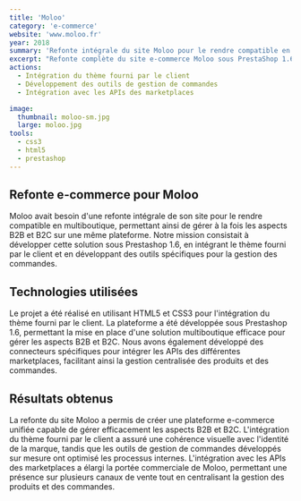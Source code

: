 ```yaml
---
title: 'Moloo'
category: 'e-commerce'
website: 'www.moloo.fr'
year: 2018
summary: 'Refonte intégrale du site Moloo pour le rendre compatible en multiboutique pour la partie B2B et B2C. Développement du site sous Prestashop 1.6.'
excerpt: "Refonte complète du site e-commerce Moloo sous PrestaShop 1.6 avec mise en place d'une architecture multiboutique B2B et B2C. Développement d'outils personnalisés pour la gestion des commandes et intégration avec les APIs des marketplaces pour une gestion centralisée des produits."
actions:
  - Intégration du thème fourni par le client
  - Développement des outils de gestion de commandes
  - Intégration avec les APIs des marketplaces

image:
  thumbnail: moloo-sm.jpg
  large: moloo.jpg
tools:
  - css3
  - html5
  - prestashop
---
```


## Refonte e-commerce pour Moloo

Moloo avait besoin d'une refonte intégrale de son site pour le rendre compatible en multiboutique, permettant ainsi de gérer à la fois les aspects B2B et B2C sur une même plateforme. Notre mission consistait à développer cette solution sous Prestashop 1.6, en intégrant le thème fourni par le client et en développant des outils spécifiques pour la gestion des commandes.

## Technologies utilisées

Le projet a été réalisé en utilisant HTML5 et CSS3 pour l'intégration du thème fourni par le client. La plateforme a été développée sous Prestashop 1.6, permettant la mise en place d'une solution multiboutique efficace pour gérer les aspects B2B et B2C. Nous avons également développé des connecteurs spécifiques pour intégrer les APIs des différentes marketplaces, facilitant ainsi la gestion centralisée des produits et des commandes.

## Résultats obtenus

La refonte du site Moloo a permis de créer une plateforme e-commerce unifiée capable de gérer efficacement les aspects B2B et B2C. L'intégration du thème fourni par le client a assuré une cohérence visuelle avec l'identité de la marque, tandis que les outils de gestion de commandes développés sur mesure ont optimisé les processus internes. L'intégration avec les APIs des marketplaces a élargi la portée commerciale de Moloo, permettant une présence sur plusieurs canaux de vente tout en centralisant la gestion des produits et des commandes.
